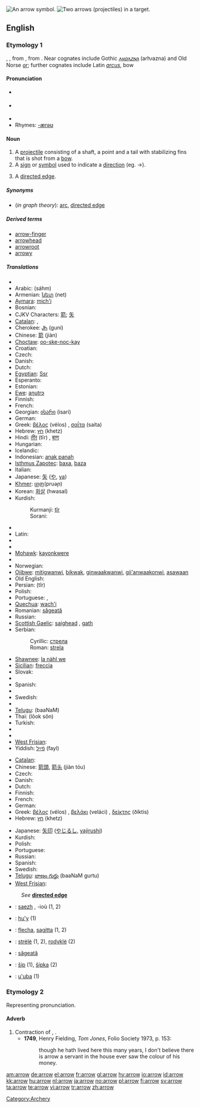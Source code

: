 [[Image:11 7 3.svg|thumb|right|An arrow symbol.]]
[[Image:Archery target.jpg|thumb|right|Two arrows (projectiles) in a target.]]
==English==

===Etymology 1===
{{etyl|ang}} {{term|earh}}, {{term|arwe|ārwe}}, from {{proto|Germanic|arhwō}}, from {{proto|Indo-European|arku-|bow and/or arrow}}.  Near cognates include Gothic ''[[𐌰𐍂𐍈𐌰𐌶𐌽𐌰]]'' (arƕazna) and Old Norse ''[[ǫr]]''; further cognates include Latin ''[[arcus]]'', bow

====Pronunciation====
* {{a|UK}} {{IPA|/ˈaɹəʊ/}}
* {{a|US}} {{IPA|/ˈæɻoʊ/}}
* {{audio|en-us-arrow.ogg|Audio (US)}}
* Rhymes: [[Rhymes:English:-ærəʊ|-ærəʊ]]

====Noun====
{{en-noun}}

# A [[projectile]] consisting of a shaft, a point and a tail with stabilizing fins that is shot from a [[bow]].
# A [[sign]] or [[symbol]] used to indicate a [[direction]] (eg. <math>\to</math>).
# {{graphtheory}} A [[directed edge]].

=====Synonyms=====
* (''in graph theory''): [[arc]], [[directed edge]]

=====Derived terms=====
* [[arrow-finger]]
* [[arrowhead]]
* [[arrowroot]]
* [[arrowy]]

=====Translations=====
{{trans-top|projectile}}
* {{trreq|Albanian}}
* Arabic: {{Arab|[[سهم|سَهْم]]}} (sáhm) {{m}}
* Armenian: [[նետ]] (net)
* [[Aymara]]: [[mich'i]]
* Bosnian: {{t-|bs|strijela|f}}
* CJKV Characters: [[箭]]; [[矢]]
* [[Catalan]]: {{t-|ca|fletxa|f}}, {{t-|ca|sageta|f}}
* Cherokee: [[ᎫᏂ]] (guni)
* Chinese: [[箭]] (jiàn)
* [[Choctaw]]: [[oo-ske-noc-kay]]
* Croatian: {{t-|hr|strijela|f}}
* Czech: {{t+|cs|šíp|m}}
* Danish: {{t-|da|pil|c}}
* Dutch: {{t+|nl|pijl|m}}
* [[Egyptian]]: [[Ssr]]
* Esperanto: {{t-|eo|sago|xs=Esperanto}}
* Estonian: {{t-|et|nool}}
* [[Ewe]]: [[aŋutrɔ]] {{n}}
* Finnish: {{t+|fi|nuoli}}
* French: {{t+|fr|flèche|f}}
* Georgian: [[ისარი]] (isari)
* German: {{t+|de|Pfeil|m}}
* Greek: [[βέλος]] (vélos) {{n}}, [[σαΐτα]] (saíta) {{f}}
* Hebrew: [[חץ]] (khetz) {{m}}
* Hindi: [[तीर]] (tīr) {{m}}, [[बाण]]
* Hungarian: {{t+|hu|nyíl}}
* Icelandic: {{t+|is|píla|f}}
* Indonesian: [[anak panah]]
* [[Isthmus Zapotec]]: [[baxa]], [[baza]]
* Italian: {{t+|it|freccia|f}}
* Japanese: [[矢]] ([[や]], [[ya]])
* [[Khmer]]: [[ព្រួញ]](pruəɲ)
* Korean: [[화살]] (hwasal)
* Kurdish:
*: Kurmanji: [[tîr]] {{m}}
*: Sorani: {{t-|ku|تیر|tr=teer|sc=KUchar}}
{{trans-mid}}
* {{trreq|Lao}}
* Latin: {{t+|la|sagitta|f}}
* {{trreq|Malay}}
* {{trreq|Malayalam}}
* [[Mohawk]]: [[kayonkwere]]
* {{trreq|Mongolian}}
* Norwegian: {{t-|no|pil}}
* [[Ojibwe]]: [[mitigwanwi]], [[bikwak]], [[ginwaakwanwi]], [[gii'anwaakonwi]], [[asawaan]]
* Old English: {{t|ang|stræl|strǣl|m}}
* Persian: {{fa-Arab|[[تیر]]}} (tîr)
* Polish: {{t+|pl|strzała|f}}
* Portuguese: {{t+|pt|flecha|f}}, {{t+|pt|seta|f}}
* [[Quechua]]: [[wach'i]]
* Romanian: [[săgeată]] {{f}}
* Russian: {{t+|ru|стрела|f|tr=strelá|sc=Cyrl}}
* [[Scottish Gaelic]]: [[saighead]] {{f}}, [[gath]] {{f}}
* Serbian:
*: Cyrillic: [[стрела#Serbian|стрела]] {{f}}
*: Roman: [[strela#Serbian|strela]] {{f}}
* [[Shawnee]]: [[la nàhl we]]
* [[Sicilian]]: [[freccia]] {{f}}
* Slovak: {{t-|sk|šíp}}
* {{trreq|Slovene}}
* Spanish: {{t+|es|flecha|f}}
* {{trreq|Swahili}}
* Swedish: {{t+|sv|pil|c}}
* {{trreq|Tamil}}
* [[Telugu]]: {{t|te|బాణము|sc=Telu}} (baaNaM)
* Thai: {{Thai|[[ลูกศร]]}} (lôok sŏn)
* Turkish: {{t+|tr|ok}}
* {{trreq|Vietnamese}}
* {{trreq|Welsh}}
* [[West Frisian]]: {{t+|fy|pylk|g|xs=West Frisian}}
* Yiddish: [[פֿײַל]] (fayl) {{f}}
{{trans-bottom}}

{{trans-top|symbol}}
* [[Catalan]]: {{t-|ca|fletxa|f}}
* Chinese: [[箭頭]], [[箭头]] (jiàn tóu)
* Czech: {{t-|cs|šipka|f}}
* Danish: {{t-|da|pil|c}}
* Dutch: {{t+|nl|pijl|m}}
* Finnish: {{t+|fi|nuoli}}
* French: {{t+|fr|flèche|f}}
* German: {{t+|de|Pfeil|m}}
* Greek: [[βέλος]] (vélos) {{n}}, [[βελάκι]] (veláci) {{n}}, [[δείκτης]] (ðíktis) {{m}}
* Hebrew: [[חץ]] (khetz) {{m}}
{{trans-mid}}
* Japanese: [[矢印]] ([[やじるし]], [[yajirushi]])
* Kurdish: {{t+|ku|tîr|m}}
* Polish: {{t+|pl|strzałka|f}}
* Portuguese: {{t+|pt|seta|f}}
* Russian: {{t+|ru|стрелка|f|tr=strélka|sc=Cyrl}}
* Spanish: {{t+|es|flecha|f}}
* Swedish: {{t+|sv|pil|c}}
* [[Telugu]]: [[బాణం గుర్తు]] (baaNaM gurtu)
* [[West Frisian]]: {{t+|fy|pylk|c|xs=West Frisian}}
{{trans-bottom}}

{{trans-top|in graph theory}}
: ''See'' '''[[directed edge]]'''
{{trans-bottom}}

{{checktrans-top}}
<!--Remove this section once all of the translations below have been moved into the tables above.-->
* {{ttbc|Breton}}: [[saezh]] {{f}}, -ioù {{p}} (1, 2)
* {{ttbc|Guarani}}: [[hu'y]] (1)
* {{ttbc|Interlingua}}: [[flecha]], [[sagitta]] (1, 2)
* {{ttbc|Lithuanian}}: [[strėlė]] {{f}} (1, 2), [[rodyklė]] {{f}} (2)
* {{ttbc|Romanian}}: [[săgeată]] {{f}}
* {{ttbc|Slovak}}: [[šíp#Slovak|šíp]] {{m}} (1), [[šípka#Slovak|šípka]] {{f}} (2)
* {{ttbc|Tupinambá}}: [[u'uba]] (1)
{{trans-bottom}}

[[Category:Archery]]

===Etymology 2===
Representing pronunciation.

====Adverb====
{{en-adv|-}}

# Contraction of {{term|ever}} {{term|a}}, {{term|e'er}} {{term|a}}.
#*'''1749''', Henry Fielding, ''Tom Jones'', Folio Society 1973, p. 153:
#*:though he hath lived here this many years, I don't believe there is arrow a servant in the house ever saw the colour of his money.

[[am:arrow]]
[[de:arrow]]
[[el:arrow]]
[[fr:arrow]]
[[gl:arrow]]
[[hy:arrow]]
[[io:arrow]]
[[id:arrow]]
[[kk:arrow]]
[[hu:arrow]]
[[nl:arrow]]
[[ja:arrow]]
[[no:arrow]]
[[pl:arrow]]
[[fi:arrow]]
[[sv:arrow]]
[[ta:arrow]]
[[te:arrow]]
[[vi:arrow]]
[[tr:arrow]]
[[zh:arrow]]